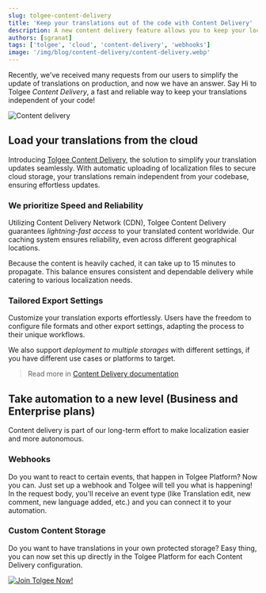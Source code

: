```yaml
---
slug: tolgee-content-delivery
title: 'Keep your translations out of the code with Content Delivery'
description: A new content delivery feature allows you to keep your localization files outside of your code. It's a part of our long-term goal to make localization as easy as possible.
authors: [sgranat]
tags: ['tolgee', 'cloud', 'content-delivery', 'webhooks']
image: '/img/blog/content-delivery/content-delivery.webp'
---
```


Recently, we've received many requests from our users to simplify the update of translations on production, and now we have an answer. Say Hi to Tolgee *Content Delivery*, a fast and reliable way to keep your translations independent of your code!

![Content delivery](/img/blog/content-delivery/content-delivery.webp)

<!-- truncate-->


## Load your translations from the cloud

Introducing [Tolgee Content Delivery](/platform/projects_and_organizations/content_delivery), the solution to simplify your translation updates seamlessly. With automatic uploading of localization files to secure cloud storage, your translations remain independent from your codebase, ensuring effortless updates.

### We prioritize Speed and Reliability

Utilizing Content Delivery Network (CDN), Tolgee Content Delivery guarantees *lightning-fast access* to your translated content worldwide. Our caching system ensures reliability, even across different geographical locations.

Because the content is heavily cached, it can take up to 15 minutes to propagate. This balance ensures consistent and dependable delivery while catering to various localization needs.

### Tailored Export Settings

Customize your translation exports effortlessly. Users have the freedom to configure file formats and other export settings, adapting the process to their unique workflows.

<ScreenshotWrapper src="/img/blog/content-delivery/add-content-delivery.png" alt="Add content delivery" />

We also support *deployment to multiple storages* with different settings, if you have different use cases or platforms to target.

> Read more in [Content Delivery documentation](/platform/projects_and_organizations/content_delivery)

## Take automation to a new level (Business and Enterprise plans)

Content delivery is part of our long-term effort to make localization easier and more autonomous.

### Webhooks

Do you want to react to certain events, that happen in Tolgee Platform? Now you can. Just set up a webhook and Tolgee will tell you what is happening! In the request body, you'll receive an event type (like Translation edit, new comment, new language added, etc.) and you can connect it to your automation.

### Custom Content Storage

Do you want to have translations in your own protected storage? Easy thing, you can now set this up directly in the Tolgee Platform for each Content Delivery configuration.

[![Join Tolgee Now!](/img/blog/content-delivery/banner-automation.svg)](https://app.tolgee.io/sign_up)
